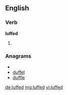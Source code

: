 ==English==

===Verb===
'''luffed'''

# {{past of|[[luff]]}}

===Anagrams===
* {{alphagram|defflu}}
* [[duffel#English|duffel]]
* [[duffle#English|duffle]]

[[de:luffed]]
[[mg:luffed]]
[[vi:luffed]]
